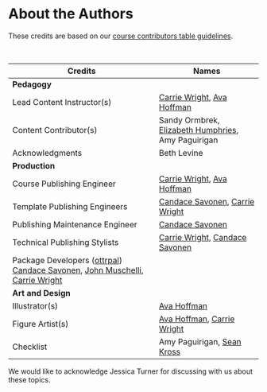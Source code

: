 
# About the Authors {-}

These credits are based on our [course contributors table guidelines](https://github.com/jhudsl/OTTR_Template/wiki/How-to-give-credits).

&nbsp;
&nbsp;

|Credits|Names|
|-------|-----|
|**Pedagogy**||
|Lead Content Instructor(s)|[Carrie Wright], [Ava Hoffman]|
|Content Contributor(s) | Sandy Ormbrek, [Elizabeth Humphries], Amy Paguirigan |
|Acknowledgments| Beth Levine |
|**Production**||
|Course Publishing Engineer|[Carrie Wright], [Ava Hoffman]|
|Template Publishing Engineers|[Candace Savonen], [Carrie Wright]|
|Publishing Maintenance Engineer|[Candace Savonen]|
|Technical Publishing Stylists|[Carrie Wright], [Candace Savonen]|
|Package Developers ([ottrpal]) [Candace Savonen], [John Muschelli], [Carrie Wright]|
|**Art and Design**||
|Illustrator(s)|[Ava Hoffman]|
|Figure Artist(s)|[Ava Hoffman], [Carrie Wright]|
|Checklist|Amy Paguirigan, [Sean Kross]|

We would like to acknowledge Jessica Turner for discussing with us about these topics.


&nbsp;


<!-- Author information -->

[Ava Hoffman]: https://www.avahoffman.com/
[John Muschelli]: https://johnmuschelli.com/
[Candace Savonen]: https://www.cansavvy.com/
[Carrie Wright]: https://carriewright11.github.io/
[Elizabeth Humphries]: https://www.linkedin.com/in/elizabeth-humphries-61202a103/
[Sean Kross]: https://seankross.com

<!-- Links -->

[ottrpal]: https://github.com/jhudsl/ottrpal




